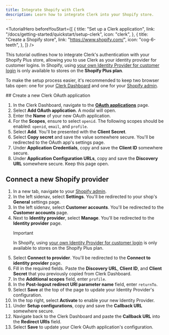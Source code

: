 ```yaml
---
title: Integrate Shopify with Clerk
description: Learn how to integrate Clerk into your Shopify store.
---
```


<TutorialHero
  beforeYouStart={[
        {
            title: "Set up a Clerk application",
            link: "/docs/getting-started/quickstart/setup-clerk",
            icon: "clerk",
        },
        {
            title: "Create a Shopify store",
            link: "https://www.shopify.com/",
            icon: "cog-6-teeth",
        },
    ]}
/>

This tutorial outlines how to integrate Clerk's authentication with your Shopify Plus store, allowing you to use Clerk as your identity provider for customer logins. In Shopify, using [your own Identity Provider for customer login](https://changelog.shopify.com/posts/use-your-own-identity-provider-for-customer-login) is only available to stores on the **Shopify Plus plan**.

To make the setup process easier, it's recommended to keep two browser tabs open: one for your [Clerk Dashboard](https://dashboard.clerk.com/~/user-authentication/sso-connections) and one for your [Shopify admin](https://admin.shopify.com).

<Steps>
  ## Create a new Clerk OAuth application

  1. In the Clerk Dashboard, navigate to the [**OAuth applications**](https://dashboard.clerk.com/~/oauth-applications) page.
  1. Select **Add OAuth application**. A modal will open.
  1. Enter the **Name** of your new OAuth application.
  1. For the **Scopes**, ensure to select `openid`. The following scopes should be enabled: `openid`, `email`, and `profile`.
  1. Select **Add**. You'll be presented with the **Client Secret**.
  1. Select **Copy secret** and save the value somewhere secure. You'll be redirected to the OAuth app's settings page.
  1. Under **Application Credentials**, copy and save the **Client ID** somewhere secure.
  1. Under **Application Configuration URLs**, copy and save the **Discovery URL** somewhere secure. Keep this page open.

  ## Connect a new Shopify provider

  1. In a new tab, navigate to your [Shopify admin](https://admin.shopify.com).
  1. In the left sidenav, select **Settings**. You'll be redirected to your shop's **General** settings page.
  1. In the left sidenav, select **Customer accounts**. You'll be redirected to the **Customer accounts** page.
  1. Next to **Identity provider**, select **Manage**. You'll be redirected to the **Identity provider** page.
     > [!IMPORTANT]
     > In Shopify, using [your own Identity Provider for customer login](https://changelog.shopify.com/posts/use-your-own-identity-provider-for-customer-login) is only available to stores on the Shopify Plus plan.
  1. Select **Connect to provider**. You'll be redirected to the **Connect to identity provider** page.
  1. Fill in the required fields. Paste the **Discovery URL**, **Client ID**, and **Client Secret** that you previously copied from Clerk Dashboard.
  1. In the **Additional scopes** field, enter `profile`.
  1. In the **Post-logout redirect URI parameter name** field, enter `returnTo`.
  1. Select **Save** at the top of the page to update your Identity Provider's configuration.
  1. In the top right, select **Activate** to enable your new Identity Provider.
  1. Under **Setup configurations**, copy and save the **Callback URL** somewhere secure.
  1. Navigate back to the Clerk Dashboard and paste the **Callback URL** into the **Redirect URIs** field.
  1. Select **Save** to update your Clerk OAuth application's configuration.
</Steps>
